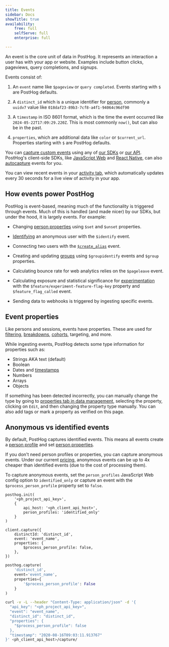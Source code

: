 ```yaml
---
title: Events
sidebar: Docs
showTitle: true
availability:
    free: full
    selfServe: full
    enterprise: full

---
```


An event is the core unit of data in PostHog. It represents an interaction a user has with your app or website. Examples include button clicks, pageviews, query completions, and signups.

Events consist of:

1. An `event` name like `$pageview` or `query completed`. Events starting with `$` are PostHog defaults.

2. A `distinct_id` which is a unique identifier for [person](/docs/data/person), commonly a `uuidv7` value like `018daf23-89b3-7cf8-a4f1-94064c96df90`

3. A `timestamp` in ISO 8601 format, which is the time the event occurred like `2024-05-22T17:09:29.220Z`. This is most commonly `now()`, but can also be in the past. 

4. `properties`, which are additional data like `color` or `$current_url`. Properties starting with `$` are PostHog defaults.

You can [capture custom events](/docs/product-analytics/capture-events) using any of [our SDKs](/docs/libraries) or [our API](/docs/api/capture). PostHog's client-side SDKs, like [JavaScript Web](/docs/libraries/js) and [React Native](/docs/libraries/react-native), can also [autocapture](/docs/data/autocapture) events for you.

You can view recent events in your [activity tab](https://us.posthog.com/events), which automatically updates every 30 seconds for a live view of activity in your app.

## How events power PostHog

PostHog is event-based, meaning much of the functionality is triggered through events. Much of this is handled (and made nicer) by our SDKs, but under the hood, it is largely events. For example:

- Changing [person properties](/docs/product-analytics/person-properties) using `$set` and `$unset` properties. 

- [Identifying](/docs/product-analytics/identify) an anonymous user with the `$identify` event.

- Connecting two users with the [`$create_alias`](/docs/product-analytics/identify#alias-assigning-multiple-distinct-ids-to-the-same-user) event.

- Creating and updating [groups](/docs/product-analytics/group-analytics) using `$groupidentify` events and `$group` properties. 

- Calculating bounce rate for web analytics relies on the `$pageleave` event.

- Calculating exposure and statistical significance for [experimentation](/docs/experiments) with the `$feature/experiment-feature-flag-key` property and `$feature_flag_called` event.

- Sending data to webhooks is triggered by ingesting specific events.

## Event properties

Like persons and sessions, events have properties. These are used for [filtering](/docs/product-analytics/trends/filters), [breakdowns](/docs/product-analytics/trends/breakdowns), [cohorts](/docs/data/cohorts), targeting, and more.

While ingesting events, PostHog detects some type information for properties such as:

- Strings AKA text (default)
- Boolean
- Dates and [timestamps](/docs/data/timestamps)
- Numbers
- Arrays
- Objects

If something has been detected incorrectly, you can manually change the type by going to [properties tab in data management](https://us.posthog.com/data-management/properties), selecting the property, clicking on `Edit`, and then changing the property type manually. You can also add tags or mark a property as verified on this page.

<ProductScreenshot
    imageLight = "https://res.cloudinary.com/dmukukwp6/image/upload/edit_property_light_8c549c3cc2.png"
    imageDark = "https://res.cloudinary.com/dmukukwp6/image/upload/edit_property_dark_23507c2df2.png"
    alt="Edit properties" 
    classes="rounded"
/>

## Anonymous vs identified events

By default, PostHog captures identified events. This means all events create a [person profile](/docs/data/person) and set [person properties](/docs/data/person-properties). 

If you don't need person profiles or properties, you can capture anonymous events. Under our current [pricing](/pricing), anonymous events can be up to 4x cheaper than identified events (due to the cost of processing them).

To capture anonymous events, set the `person_profiles` JavaScript Web config option to `identified_only` or capture an event with the `$process_person_profile` property set to `false`.

<MultiLanguage>

```js-web
posthog.init(
    '<ph_project_api_key>',
    {
        api_host: '<ph_client_api_host>',
        person_profiles: 'identified_only'
    }
)
```

```node
client.capture({
    distinctId: 'distinct_id',
    event: 'event_name',
    properties: {
        $process_person_profile: false,
    },
})
```

```python
posthog.capture(
    'distinct_id',
    event='event_name',
    properties={
        '$process_person_profile': False
    }
)
```

```bash
curl -v -L --header "Content-Type: application/json" -d '{
  "api_key": "<ph_project_api_key>",
  "event": "event_name",
  "distinct_id": "distinct_id",
  "properties": {
    "$process_person_profile": false
  },
  "timestamp": "2020-08-16T09:03:11.913767"
}' <ph_client_api_host>/capture/
```

</MultiLanguage>
